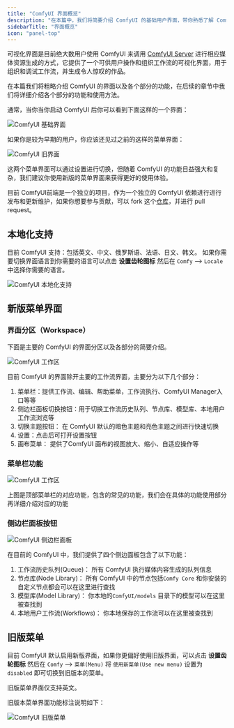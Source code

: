 ```yaml
---
title: "ComfyUI 界面概览"
description: "在本篇中，我们将简要介绍 ComfyUI 的基础用户界面，带你熟悉了解 ComfyUI 界面的各个部分，"
sidebarTitle: "界面概览"
icon: "panel-top"
---
```


可视化界面是目前绝大数用户使用 ComfyUI 来调用 [ComfyUI Server](/essentials/comfyui-server/comms_overview) 进行相应媒体资源生成的方式，它提供了一个可供用户操作和组织工作流的可视化界面，用于组织和调试工作流，并生成令人惊叹的作品。

在本篇我们将粗略介绍 ComfyUI 的界面以及各个部分的功能，在后续的章节中我们将详细介绍各个部分的功能和使用方法。

通常，当你当你启动 ComfyUI 后你可以看到下面这样的一个界面：

![ComfyUI 基础界面](/images/interface/overview/comfyui_new_interface.jpg)

如果你是较为早期的用户，你应该还见过之前的这样的菜单界面：

![ComfyUI 旧界面](/images/interface/overview/comfyui_old_interface.jpg)

这两个菜单界面可以通过设置进行切换，但随着 ComfyUI 的功能日益强大和复杂，我们建议你使用新版的菜单界面来获得更好的使用体验。

目前 ComfyUI前端是一个独立的项目，作为一个独立的 ComfyUI 依赖进行进行发布和更新维护，如果你想要参与贡献，可以 fork 这个[仓库](https://github.com/Comfy-Org/ComfyUI_frontend)，并进行 pull request。

## 本地化支持

目前 ComfyUI 支持：包括英文、中文、俄罗斯语、法语、日文、韩文。
如果你需要切换界面语言到你需要的语言可以点击 **设置齿轮图标** 然后在 `Comfy` --> `Locale` 中选择你需要的语言。

![ComfyUI 本地化支持](/images/interface/overview/locale.jpg)

## 新版菜单界面

### 界面分区（Workspace）

下面是主要的 ComfyUI 的界面分区以及各部分的简要介绍。

![ComfyUI 工作区](/images/zh/interface/comfyui-new-interface-main.png)

目前 ComfyUI 的界面除开主要的工作流界面，主要分为以下几个部分：
1. 菜单栏：提供工作流、编辑、帮助菜单，工作流执行、ComfyUI Manager入口等等
2. 侧边栏面板切换按钮：用于切换工作流历史队列、节点库、模型库、本地用户工作流浏览等
3. 切换主题按钮： 在 ComfyUI 默认的暗色主题和亮色主题之间进行快速切换
4. 设置：点击后可打开设置按钮
5. 画布菜单： 提供了ComfyUI 画布的视图放大、缩小、自适应操作等

### 菜单栏功能

![ComfyUI 工作区](/images/zh/interface/comfyui-new-interface-menu-bar.png)

上图是顶部菜单栏的对应功能，包含的常见的功能，我们会在具体的功能使用部分再详细介绍对应的功能

### 侧边栏面板按钮

![ComfyUI 侧边栏面板](/images/interface/overview/side-panel.png)

在目前的 ComfyUI 中，我们提供了四个侧边面板包含了以下功能：
1. 工作流历史队列(Queue)： 所有 ComfyUI 执行媒体内容生成的队列信息
2. 节点库(Node Library)： 所有 ComfyUI 中的节点包括`Comfy Core` 和你安装的自定义节点都会可以在这里进行查找
3. 模型库(Model Library)： 你本地的`ComfyUI/models` 目录下的模型可以在这里被查找到
4. 本地用户工作流(Workflows)： 你本地保存的工作流可以在这里被查找到

## 旧版菜单

目前 ComfyUI 默认启用新版界面，如果你更偏好使用旧版界面，可以点击 **设置齿轮图标** 然后在 `Comfy` --> `菜单(Menu)` 将 `使用新菜单(Use new menu)` 设置为 `disabled` 即可切换到旧版本的菜单。

<Note>
旧版菜单界面仅支持英文。
</Note>

旧版本菜单界面功能标注说明如下：

![ComfyUI 旧版菜单](/images/zh/interface/comfyui-old-menu.png)



